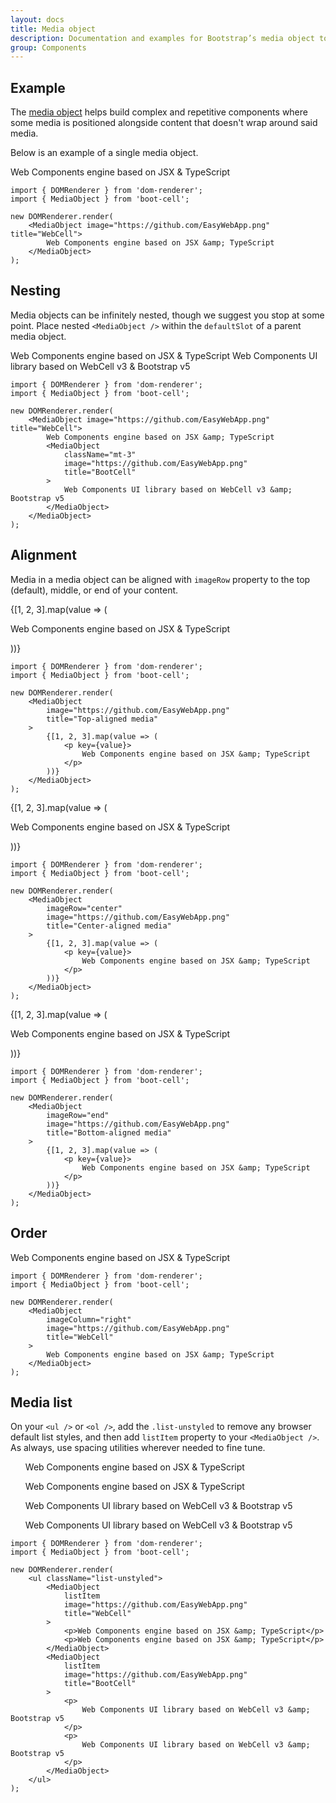 ```yaml
---
layout: docs
title: Media object
description: Documentation and examples for Bootstrap’s media object to construct highly repetitive components like blog comments, tweets, and the like.
group: Components
---
```




## Example

The [media object][1] helps build complex and repetitive components where some media is positioned alongside content
that doesn't wrap around said media.

Below is an example of a single media object.

<Example>
    <MediaObject image="https://github.com/EasyWebApp.png" title="WebCell">
        Web Components engine based on JSX &amp; TypeScript
    </MediaObject>
</Example>

```TSX
import { DOMRenderer } from 'dom-renderer';
import { MediaObject } from 'boot-cell';

new DOMRenderer.render(
    <MediaObject image="https://github.com/EasyWebApp.png" title="WebCell">
        Web Components engine based on JSX &amp; TypeScript
    </MediaObject>
);
```

## Nesting

Media objects can be infinitely nested, though we suggest you stop at some point.
Place nested `<MediaObject />` within the `defaultSlot` of a parent media object.

<Example>
    <MediaObject image="https://github.com/EasyWebApp.png" title="WebCell">
        Web Components engine based on JSX &amp; TypeScript
        <MediaObject
            className="mt-3"
            image="https://github.com/EasyWebApp.png"
            title="BootCell"
        >
            Web Components UI library based on WebCell v3 &amp; Bootstrap v5
        </MediaObject>
    </MediaObject>
</Example>

```TSX
import { DOMRenderer } from 'dom-renderer';
import { MediaObject } from 'boot-cell';

new DOMRenderer.render(
    <MediaObject image="https://github.com/EasyWebApp.png" title="WebCell">
        Web Components engine based on JSX &amp; TypeScript
        <MediaObject
            className="mt-3"
            image="https://github.com/EasyWebApp.png"
            title="BootCell"
        >
            Web Components UI library based on WebCell v3 &amp; Bootstrap v5
        </MediaObject>
    </MediaObject>
);
```

## Alignment

Media in a media object can be aligned with `imageRow` property to
the top (default), middle, or end of your content.

<Example>
    <MediaObject
        image="https://github.com/EasyWebApp.png"
        title="Top-aligned media"
    >
        {[1, 2, 3].map(value => (
            <p key={value}>
                Web Components engine based on JSX &amp; TypeScript
            </p>
        ))}
    </MediaObject>
</Example>

```TSX
import { DOMRenderer } from 'dom-renderer';
import { MediaObject } from 'boot-cell';

new DOMRenderer.render(
    <MediaObject
        image="https://github.com/EasyWebApp.png"
        title="Top-aligned media"
    >
        {[1, 2, 3].map(value => (
            <p key={value}>
                Web Components engine based on JSX &amp; TypeScript
            </p>
        ))}
    </MediaObject>
);
```

<Example>
    <MediaObject
        imageRow="center"
        image="https://github.com/EasyWebApp.png"
        title="Center-aligned media"
    >
        {[1, 2, 3].map(value => (
            <p key={value}>
                Web Components engine based on JSX &amp; TypeScript
            </p>
        ))}
    </MediaObject>
</Example>

```TSX
import { DOMRenderer } from 'dom-renderer';
import { MediaObject } from 'boot-cell';

new DOMRenderer.render(
    <MediaObject
        imageRow="center"
        image="https://github.com/EasyWebApp.png"
        title="Center-aligned media"
    >
        {[1, 2, 3].map(value => (
            <p key={value}>
                Web Components engine based on JSX &amp; TypeScript
            </p>
        ))}
    </MediaObject>
);
```

<Example>
    <MediaObject
        imageRow="end"
        image="https://github.com/EasyWebApp.png"
        title="Bottom-aligned media"
    >
        {[1, 2, 3].map(value => (
            <p key={value}>
                Web Components engine based on JSX &amp; TypeScript
            </p>
        ))}
    </MediaObject>
</Example>

```TSX
import { DOMRenderer } from 'dom-renderer';
import { MediaObject } from 'boot-cell';

new DOMRenderer.render(
    <MediaObject
        imageRow="end"
        image="https://github.com/EasyWebApp.png"
        title="Bottom-aligned media"
    >
        {[1, 2, 3].map(value => (
            <p key={value}>
                Web Components engine based on JSX &amp; TypeScript
            </p>
        ))}
    </MediaObject>
);
```

## Order

<Example>
    <MediaObject
        imageColumn="right"
        image="https://github.com/EasyWebApp.png"
        title="WebCell"
    >
        Web Components engine based on JSX &amp; TypeScript
    </MediaObject>
</Example>

```TSX
import { DOMRenderer } from 'dom-renderer';
import { MediaObject } from 'boot-cell';

new DOMRenderer.render(
    <MediaObject
        imageColumn="right"
        image="https://github.com/EasyWebApp.png"
        title="WebCell"
    >
        Web Components engine based on JSX &amp; TypeScript
    </MediaObject>
);
```

## Media list

On your `<ul />` or `<ol />`, add the `.list-unstyled` to remove any browser default list styles,
and then add `listItem` property to your `<MediaObject />`.
As always, use spacing utilities wherever needed to fine tune.

<Example>
    <ul className="list-unstyled">
        <MediaObject
            listItem
            image="https://github.com/EasyWebApp.png"
            title="WebCell"
        >
            <p>Web Components engine based on JSX &amp; TypeScript</p>
            <p>Web Components engine based on JSX &amp; TypeScript</p>
        </MediaObject>
        <MediaObject
            listItem
            image="https://github.com/EasyWebApp.png"
            title="BootCell"
        >
            <p>
                Web Components UI library based on WebCell v3 &amp; Bootstrap v5
            </p>
            <p>
                Web Components UI library based on WebCell v3 &amp; Bootstrap v5
            </p>
        </MediaObject>
    </ul>
</Example>

```TSX
import { DOMRenderer } from 'dom-renderer';
import { MediaObject } from 'boot-cell';

new DOMRenderer.render(
    <ul className="list-unstyled">
        <MediaObject
            listItem
            image="https://github.com/EasyWebApp.png"
            title="WebCell"
        >
            <p>Web Components engine based on JSX &amp; TypeScript</p>
            <p>Web Components engine based on JSX &amp; TypeScript</p>
        </MediaObject>
        <MediaObject
            listItem
            image="https://github.com/EasyWebApp.png"
            title="BootCell"
        >
            <p>
                Web Components UI library based on WebCell v3 &amp; Bootstrap v5
            </p>
            <p>
                Web Components UI library based on WebCell v3 &amp; Bootstrap v5
            </p>
        </MediaObject>
    </ul>
);
```

[1]: http://www.stubbornella.org/content/2010/06/25/the-media-object-saves-hundreds-of-lines-of-code/
